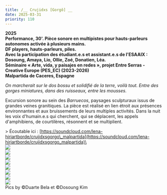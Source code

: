 ```yaml
---
title: /__ Crujidxs [Gorgô] __
date: 2025-03-31
priority: 110
---
```

**2025**\
**Performance, 30'. Pièce sonore en multipistes pour hauts-parleurs autonomes activée à plusieurs mains.\
DF players, hauts-parleurs, piles.** \
**Avec la participation des étudiant.e.s et assistant.e.s de l'ESAAIX : Dosoung, Amaya, Lio, Ollie, Zoé, Donatien, Léa.**\
**Séminaire « Arte, vida, y paisajes en redes », projet Entre Serras - Creative Europe (PES\_EC) (2023-2026)\
Malpartida de Caceres, Espagne**

*On marcherait sur le dos bossu et solidifié de la terre, voilà tout. Entre des gorges miniatures, dans des ruisseaux, entre les mousses.*

Excursion sonore au sein des *Barruecos*, paysages sculpturaux issus de grandes veines granitiques. La pièce est réalisé en lien étroit aux présences environnantes et aux bruissements de leurs multiples activités. Dans la nuit les voix d'humain.e.s qui cherchent, qui se déplacent, les appels d'amphibiens, de courtilères, résonnent et se multiplient.

\> Écoutable ici : [https://soundcloud.com/lena-hiriartborde/crujidxsgorgo\_malpartida](https://soundcloud.com/lena-hiriartborde/crujidxsgorgo_malpartida)\
\
![](src/assets/images/projects/crujidxs-gorgo/credit_duarte_bela_dg1589199_WEB.jpg)\
![](src/assets/images/projects/crujidxs-gorgo/credit_duarte_bela_dg1589215_WEB.jpg)\
![](src/assets/images/projects/crujidxs-gorgo/credit_duarte_bela_dg1589239_WEB.jpg)\
![](src/assets/images/projects/crujidxs-gorgo/credit_duarte_bela_dg1589234_WEB.jpg)\
![](src/assets/images/projects/crujidxs-gorgo/credit_duarte_bela_dg1589264_WEB.jpg)\
![](src/assets/images/projects/crujidxs-gorgo/credit_duarte_bela_dg1589261_WEB.jpg)\
![](src/assets/images/projects/crujidxs-gorgo/credit_duarte_belo_dg1589349_WEB.jpg)\
![](src/assets/images/projects/crujidxs-gorgo/credit_dosoung_kim_WEB.jpg)\
Pics by ©Duarte Bela et ©Dosoung Kim

